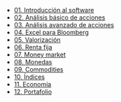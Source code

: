 - [01. Introducción al software](../2023-06-13-01-introduccion-al-software)
- [02. Análisis básico de acciones](../2023-06-13-02-analisis-basico-de-acciones)
- [03. Análisis avanzado de acciones](../2023-06-13-03-analisis-avanzado-de-acciones)
- [04. Excel para Bloomberg](../2023-06-13-04-excel-para-bloomberg)
- [05. Valorización](../2023-06-13-05-valorizacion)
- [06. Renta fija](../2023-06-13-06-renta-fija)
- [07. Money market](../2023-06-13-07-money-market)
- [08. Monedas](../2023-06-13-08-monedas)
- [09. Commodities](../2023-06-13-09-commodities)
- [10. Índices](../2023-06-13-10-indices)
- [11. Economía](../2023-06-13-11-economia)
- [12. Portafolio](../2023-06-13-12-portafolio)
